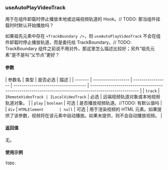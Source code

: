### useAutoPlayVideoTrack

用于在组件卸载时停止播放本地或远端视频轨道的 Hook。// TODO: 那当组件挂载时时默认开始播放吗？

如果祖先元素中存在 `<TrackBoundary />`，则 `useAutoPlayVideoTrack` 不会在组件卸载时停止播放轨道，而是委托给 TrackBoundary。// TODO: TrackBoundary 组件之前说不用对外，那这里怎么描述比较好；另外“祖先元素”是不是叫“父节点”更好？

#### 参数

| 参数名  | 类型               | 是否必选          | 描述                                 |
| ------- | ------------------ | ----------------- | ------------------------------------ | ------------------------------------------------------------------------------------------------------ |
| `track` | `IRemoteVideoTrack | ILocalVideoTrack` | 必选                                 | 远端视频轨道对象或本地视频轨道对象。                                                                   |
| `play`  | `boolean`          | 可选              | 是否播放视频轨道。//TODO: 有默认值吗 |
| `div`   | `HTMLElement       | null`             | 可选                                 | 用于渲染视频的 HTML 元素。如果提供了该参数，视频将在该元素中自动播放。如果未提供，则不会自动播放视频。 |

#### 返回值

无。

#### 使用示例

```jsx
TODO:
```
